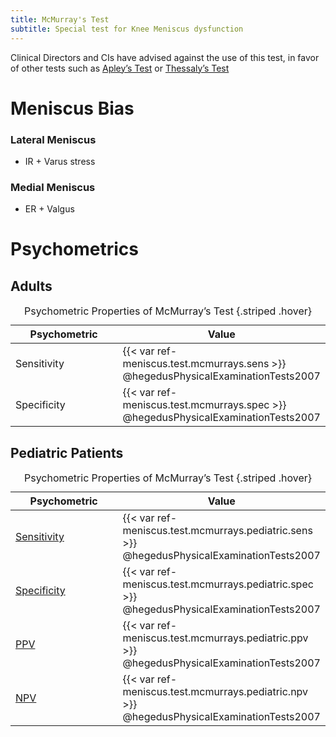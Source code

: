 ```yaml
---
title: McMurray's Test
subtitle: Special test for Knee Meniscus dysfunction
---
```


:::{.callout-caution}
Clinical Directors and CIs have advised against the use of this test, in favor of other tests such as [Apley's Test]({{< var ref-meniscus.test.apleys.path >}}) or [Thessaly's Test]({{< var ref-meniscus.test.thessalys.path >}})
:::


# Meniscus Bias

:::{layout-ncol="2"}

### Lateral Meniscus

- IR + Varus stress

### Medial Meniscus

- ER + Valgus


:::

# Psychometrics

## Adults

| Psychometric  | Value |
|-|-|
| Sensitivity | {{< var ref-meniscus.test.mcmurrays.sens >}} @hegedusPhysicalExaminationTests2007 |
| Specificity | {{< var ref-meniscus.test.mcmurrays.spec >}} @hegedusPhysicalExaminationTests2007 |
: Psychometric Properties of McMurray's Test {.striped .hover}

## Pediatric Patients

| Psychometric  | Value |
|-|-|
| [Sensitivity]({{< var ref-psychometric.sensitivity >}}) | {{< var ref-meniscus.test.mcmurrays.pediatric.sens >}} @hegedusPhysicalExaminationTests2007 |
| [Specificity]({{< var ref-psychometric.specificity >}}) | {{< var ref-meniscus.test.mcmurrays.pediatric.spec >}} @hegedusPhysicalExaminationTests2007 |
| [PPV]({{< var ref-psychometric.predictive-value.positive >}}) | {{< var ref-meniscus.test.mcmurrays.pediatric.ppv >}} @hegedusPhysicalExaminationTests2007 |
| [NPV]({{< var ref-psychometric.predictive-value.negative >}}) | {{< var ref-meniscus.test.mcmurrays.pediatric.npv >}} @hegedusPhysicalExaminationTests2007 |
: Psychometric Properties of McMurray's Test {.striped .hover}